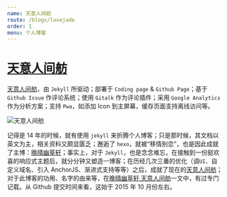 ```yaml
---
name: 天意人间舫
route: /blogs/lovejade
order: 1
menu: 个人博客
---
```



# [天意人间舫](https://blog.lovejade.cn/)

[天意人间舫](https://blog.lovejade.cn/)，由 `Jekyll` 所驱动；部署于 `Coding page` & `Github Page`；基于 `Github Issue` 作评论系统；使用 `Gitalk` 作为评论插件；采用 `Google Analytics` 作为分析方案；支持 `Pwa`，如添加 Icon 到主屏幕，缓存页面支持离线访问等。

<Image src="https://image.nicelinks.site/jekyll-blog.png" alt="天意人间舫" />

记得是 14 年的时候，就有使用 `jekyll` 来折腾个人博客；只是那时候，其文档以英文为主，相关资料又颇显匮乏；邂逅了 `hexo`，就被“移情别恋”，也是因此成就了主博：[晚晴幽草轩](https://jeffjade.com/)；事实上，对于 `Jekyll`，也是念念难忘，在接触到一份挺欢喜的响应式主题后，就分分钟又塑造一博客；在历经几次三番的优化（调`UI`、自定义域名、引入 AnchorJS、渐进式支持等等）之后，成就了现在的[天意人间舫](https://blog.lovejade.cn/)；对于此博客的功用、名字的由来等，在[晚晴幽草轩,天意人间舫](https://jeffjade.com/2016/01/22/2016-01-22-jeffjade-and-nicejade/)一文中，有过专门记载。从 Github 提交时间来看，这始于 2015 年 10 月份左右。

<Advertisement />

